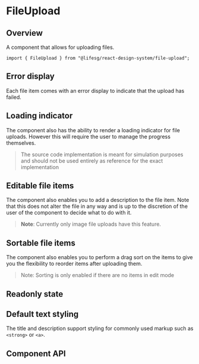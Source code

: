 
<Meta of={FileUploadStories} />

# FileUpload

## Overview

A component that allows for uploading files.

```tsx
import { FileUpload } from "@lifesg/react-design-system/file-upload";
```

<Canvas of={FileUploadStories.Default} />

## Error display

Each file item comes with an error display to indicate that the upload has failed.

<Canvas of={FileUploadStories.WithErrorDisplay} />

## Loading indicator

The component also has the ability to render a loading indicator for file
uploads. However this will require the user to manage the progress themselves.

> The source code implementation is meant for simulation purposes and should
> not be used entirely as reference for the exact implementation

<Canvas of={FileUploadStories.WithLoadingIndicator} />

## Editable file items

The component also enables you to add a description to the file item. Note that
this does not alter the file in any way and is up to the discretion of the user
of the component to decide what to do with it.

> **Note**: Currently only image file uploads have this feature.

<Canvas of={FileUploadStories.EditableFileItems} />

## Sortable file items

The component also enables you to perform a drag sort on the items to give you
the flexibility to reorder items after uploading them.

> Note: Sorting is only enabled if there are no items in edit mode

<Canvas of={FileUploadStories.SortableFileItems} />

## Readonly state

<Canvas of={FileUploadStories.ReadonlyState} />

## Default text styling

The title and description support styling for commonly used markup such as `<strong>` or `<a>`.

<Canvas of={FileUploadStories.TextStyling} />

## Component API

<PropsTable />
